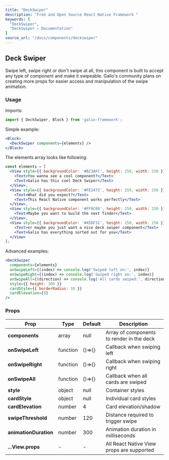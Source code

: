```yaml
---
title: "DeckSwiper"
description: "Free and Open Source React Native Framework "
keywords: [
  "DeckSwiper",
  "DeckSwiper – Documentation"
]
source_url: "/docs/components/deckswiper"
---
```


## Deck Swiper

Swipe left, swipe right or don't swipe at all, this component is built to accept any type of component and make it swipeable. Galio's community plans on creating more props for easier access and manipulation of the swipe animation.

### Usage

Imports:

```jsx
import { DeckSwiper, Block } from 'galio-framework';
```

Simple example:

```jsx
<Block>
  <DeckSwiper components={elements} />
</Block>
```

The elements array looks like following:

```jsx
const elements = [
  <View style={{ backgroundColor: '#B23AFC', height: 250, width: 250 }}>
    <Text>You wanna see a cool component?</Text>
    <Text>Galio has this cool Deck Swiper</Text>
  </View>,
  <View style={{ backgroundColor: '#FE2472', height: 250, width: 250 }}>
    <Text>What did you expect?</Text>
    <Text>This React Native component works perfectly</Text>
  </View>,
  <View style={{ backgroundColor: '#FF9C09', height: 250, width: 250 }}>
    <Text>Maybe you want to build the next Tinder</Text>
  </View>,
  <View style={{ backgroundColor: '#45DF31', height: 250, width: 250 }}>
    <Text>or maybe you just want a nice deck swiper component</Text>
    <Text>Galio has everything sorted out for you</Text>
  </View>
];
```

Advanced examples:

```jsx
<DeckSwiper
  components={elements}
  onSwipeLeft={(index) => console.log('Swiped left on:', index)}
  onSwipeRight={(index) => console.log('Swiped right on:', index)}
  onSwipeAll={(direction) => console.log('All cards swiped:', direction)}
  style={{ height: 300 }}
  cardStyle={{ borderRadius: 16 }}
  cardElevation={8}
/>
```

### Props

| Prop                   | Type     | Default   | Description                                                                 |
|------------------------|----------|-----------|-----------------------------------------------------------------------------|
| **components**         | array    | null      | Array of components to render in the deck                                  |
| **onSwipeLeft**        | function | ()=>{}    | Callback when swiping left                                                 |
| **onSwipeRight**       | function | ()=>{}    | Callback when swiping right                                                |
| **onSwipeAll**         | function | ()=>{}    | Callback when all cards are swiped                                         |
| **style**              | object   | null      | Container styles                                                            |
| **cardStyle**          | object   | null      | Individual card styles                                                      |
| **cardElevation**      | number   | 4         | Card elevation/shadow                                                       |
| **swipeThreshold**     | number   | 120       | Distance required to trigger swipe                                         |
| **animationDuration**  | number   | 300       | Animation duration in milliseconds                                         |
| **...View.props**      | -        | -         | All React Native View props are supported                                  |
